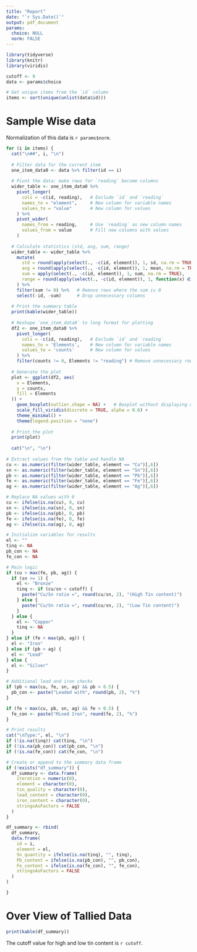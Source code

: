 ```yaml
---
title: "Report"
date: "`r Sys.Date()`"
output: pdf_document
params:
  choice: NULL
  norm: FALSE
---
```

```r

library(tidyverse)
library(knitr)
library(viridis)

cutoff <- 9
data <- params$choice

# Get unique items from the `id` column
items <- sort(unique(unlist(data$id)))

```


# Sample Wise data

Normalization of this data is `r params$norm`.

```r

for (i in items) {
  cat("\n##", i, "\n")
  
  # Filter data for the current item
  one_item_data0 <- data %>% filter(id == i)
  
  # Pivot the data: make rows for `reading` become columns
  wider_table <- one_item_data0 %>%
    pivot_longer(
      cols = -c(id, reading),   # Exclude `id` and `reading`
      names_to = "element",     # New column for variable names
      values_to = "value"       # New column for values
    ) %>%
    pivot_wider(
      names_from = reading,     # Use `reading` as new column names
      values_from = value       # Fill new columns with values
    )
  
  # Calculate statistics (std, avg, sum, range)
  wider_table <- wider_table %>%
    mutate(
      std = round(apply(select(., -c(id, element)), 1, sd, na.rm = TRUE),2),
      avg = round(apply(select(., -c(id, element)), 1, mean, na.rm = TRUE),2),
      sum = apply(select(., -c(id, element)), 1, sum, na.rm = TRUE),
      range = round(apply(select(., -c(id, element)), 1, function(x) diff(range(x, na.rm = TRUE))),2)
    ) %>%
    filter(sum != 0) %>%   # Remove rows where the sum is 0
    select(-id, -sum)      # Drop unnecessary columns
  
  # Print the summary table
  print(kable(wider_table))
  
  # Reshape `one_item_data0` to long format for plotting
  df2 <- one_item_data0 %>%
    pivot_longer(
      cols = -c(id, reading),   # Exclude `id` and `reading`
      names_to = 'Elements',    # New column for variable names
      values_to = 'counts'      # New column for values
    ) %>%
    filter(counts != 0, Elements != "reading") # Remove unnecessary rows
  
  # Generate the plot
  plot <- ggplot(df2, aes(
    x = Elements, 
    y = counts, 
    fill = Elements
  )) +
    geom_boxplot(outlier.shape = NA) +   # Boxplot without displaying outliers explicitly
    scale_fill_viridis(discrete = TRUE, alpha = 0.6) +
    theme_minimal() +
    theme(legend.position = "none")
  
  # Print the plot
  print(plot)
  
  cat("\n", "\n")
  
# Extract values from the table and handle NA
cu <- as.numeric(filter(wider_table, element == "Cu")[,6])
sn <- as.numeric(filter(wider_table, element == "Sn")[,6])
pb <- as.numeric(filter(wider_table, element == "Pb")[,6])
fe <- as.numeric(filter(wider_table, element == "Fe")[,6])
ag <- as.numeric(filter(wider_table, element == "Ag")[,6])

# Replace NA values with 0
cu <- ifelse(is.na(cu), 0, cu)
sn <- ifelse(is.na(sn), 0, sn)
pb <- ifelse(is.na(pb), 0, pb)
fe <- ifelse(is.na(fe), 0, fe)
ag <- ifelse(is.na(ag), 0, ag)

# Initialize variables for results
el <- ""
tinq <- NA
pb_con <- NA
fe_con <- NA

# Main logic
if (cu > max(fe, pb, ag)) {
  if (sn >= 1) {
    el <- "Bronze"
    tinq <- if (cu/sn < cutoff) {
      paste("Cu/Sn ratio =", round(cu/sn, 2), "(High Tin content)")
    } else {
      paste("Cu/Sn ratio =", round(cu/sn, 2), "(Low Tin content)")
    }
  } else {
    el <- "Copper"
    tinq <- NA
  }
} else if (fe > max(pb, ag)) {
  el <- "Iron"
} else if (pb > ag) {
  el <- "Lead"
} else {
  el <- "Silver"
}

# Additional lead and iron checks
if (pb < max(cu, fe, sn, ag) && pb > 0.5) {
  pb_con <- paste("Leaded with", round(pb, 2), "%")
}

if (fe < max(cu, pb, sn, ag) && fe > 0.5) {
  fe_con <- paste("Mixed Iron", round(fe, 2), "%")
}

# Print results
cat("\nType:", el, "\n")
if (!is.na(tinq)) cat(tinq, "\n")
if (!is.na(pb_con)) cat(pb_con, "\n")
if (!is.na(fe_con)) cat(fe_con, "\n")

# Create or append to the summary data frame
if (!exists("df_summary")) {
  df_summary <- data.frame(
    iteration = numeric(0),
    element = character(0),
    tin_quality = character(0),
    lead_content = character(0),
    iron_content = character(0),
    stringsAsFactors = FALSE
  )
}

df_summary <- rbind(
  df_summary,
  data.frame(
    id = i,
    element = el,
    Sn_quantity = ifelse(is.na(tinq), "", tinq),
    Pb_content = ifelse(is.na(pb_con), "", pb_con),
    Fe_content = ifelse(is.na(fe_con), "", fe_con),
    stringsAsFactors = FALSE
  )
)

}
```

# Over View of Tallied Data

```r

print(kable(df_summary))

```

The cutoff value for high and low tin content is `r cutoff`.